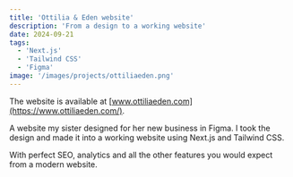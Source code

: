```yaml
---
title: 'Ottilia & Eden website'
description: 'From a design to a working website'
date: 2024-09-21
tags:
  - 'Next.js'
  - 'Tailwind CSS'
  - 'Figma'
image: '/images/projects/ottiliaeden.png'
---
```


The website is available at [www.ottiliaeden.com](https://www.ottiliaeden.com/).

A website my sister designed for her new business in Figma.
I took the design and made it into a working website using Next.js and Tailwind CSS.

With perfect SEO, analytics and all the other features you would expect from a modern website.
